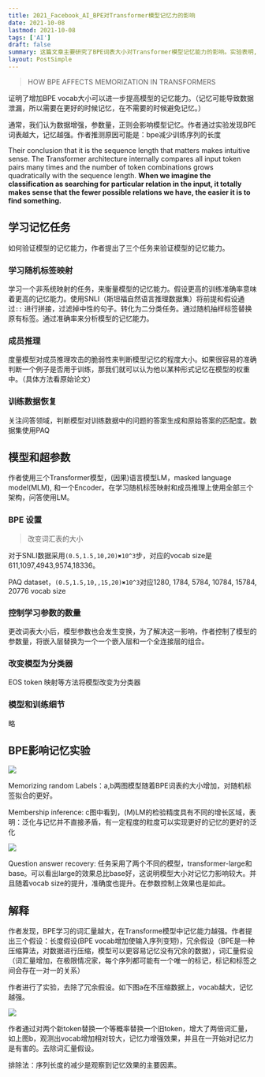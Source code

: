 ```yaml
---
title: 2021_Facebook_AI_BPE对Transformer模型记忆力的影响
date: 2021-10-08
lastmod: 2021-10-08
tags: ['AI']
draft: false
summary: 这篇文章主要研究了BPE词表大小对Transformer模型记忆能力的影响。实验表明,增加BPE词表大小可以提高模型的记忆能力,原因可能是BPE减少了训练序列的长度。作者通过三个任务验证了这一结论,并排除了其他可能的解释,最终确定序列长度的减少是观察到记忆效果增强的主要因素。
layout: PostSimple
---
```


> HOW BPE AFFECTS MEMORIZATION IN TRANSFORMERS

证明了增加BPE vocab大小可以进一步提高模型的记忆能力。（记忆可能导致数据泄漏，所以需要在更好的时候记忆，在不需要的时候避免记忆。）

通常，我们认为数据增强，参数量，正则会影响模型记忆。作者通过实验发现BPE词表越大，记忆越强。作者推测原因可能是：bpe减少训练序列的长度

Their conclusion that it is the sequence length that matters makes intuitive sense. The Transformer architecture internally compares all input token pairs many times and the number of token combinations grows quadratically with the sequence length. **When we imagine the classification as searching for particular relation in the input, it totally makes sense that the fewer possible relations we have, the easier it is to find something.**

## 学习记忆任务

如何验证模型的记忆能力，作者提出了三个任务来验证模型的记忆能力。

### 学习随机标签映射

学习一个非系统映射的任务，来衡量模型的记忆能力。假设更高的训练准确率意味着更高的记忆能力。使用SNLI（斯坦福自然语言推理数据集）将前提和假设通过`::` 进行拼接，过滤掉中性的句子。转化为二分类任务。通过随机抽样标签替换原有标签。通过准确率来分析模型的记忆能力。

### 成员推理

度量模型对成员推理攻击的脆弱性来判断模型记忆的程度大小。如果很容易的准确判断一个例子是否用于训练，那我们就可以认为他以某种形式记忆在模型的权重中。（具体方法看原始论文）

### 训练数据恢复

关注问答领域，判断模型对训练数据中的问题的答案生成和原始答案的匹配度。数据集使用PAQ

## 模型和超参数

作者使用三个Transformer模型，(因果)语言模型LM，masked language model(MLM), 和一个Encoder。在学习随机标签映射和成员推理上使用全部三个架构，问答使用LM。

### BPE 设置

> 改变词汇表的大小

对于SNLI数据采用`(0.5,1.5,10,20)✖️10^3`步，对应的vocab size是611,1097,4943,9574,18336。

PAQ dataset，`(0.5,1.5,10,,15,20)✖️10^3`对应1280, 1784, 5784, 10784, 15784, 20776 vocab size

### 控制学习参数的数量

更改词表大小后，模型参数也会发生变换，为了解决这一影响，作者控制了模型的参数量，将嵌入层替换为一个一个嵌入层和一个全连接层的组合。

### 改变模型为分类器

EOS token 映射等方法将模型改变为分类器

### 模型和训练细节

略

## BPE影响记忆实验

![](https://tz-1256822507.cos.ap-hongkong.myqcloud.com/typora/2021-10-2417897024.png)

Memorizing random Labels：a,b两图模型随着BPE词表的大小增加，对随机标签拟合的更好。

Membership inference: c图中看到，(M)LM的检验精度具有不同的增长区域，表明：泛化与记忆并不直接矛盾，有一定程度的粒度可以实现更好的记忆的更好的泛化

![](https://tz-1256822507.cos.ap-hongkong.myqcloud.com/typora/2021-10-782379925.png)

Question answer recovery: 任务采用了两个不同的模型，transformer-large和base。可以看出large的效果总比base好，这说明模型大小对记忆力影响较大。并且随着vocab size的提升，准确度也提升。在参数控制上效果也是如此。

## 解释

作者发现，BPE学习的词汇量越大，在Transforme模型中记忆能力越强。作者提出三个假设：长度假设(BPE vocab增加使输入序列变短)，冗余假设（BPE是一种压缩算法，对数据进行压缩，模型可以更容易记忆没有冗余的数据），词汇量假设（词汇量增加，在极限情况家，每个序列都可能有一个唯一的标记，标记和标签之间会存在一对一的关系）

作者进行了实验，去除了冗余假设。如下图a在不压缩数据上，vocab越大，记忆越强。

![](https://tz-1256822507.cos.ap-hongkong.myqcloud.com/typora/2021-10-4136876816.png)

作者通过对两个新token替换一个等概率替换一个旧token，增大了两倍词汇量，如上图b，观测出vocab增加相对较大，记忆力增强效果，并且在一开始对记忆力是有害的。去除词汇量假设。

排除法：序列长度的减少是观察到记忆效果的主要因素。
